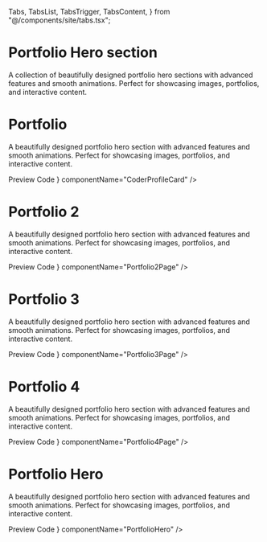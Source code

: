   Tabs,
  TabsList,
  TabsTrigger,
  TabsContent,
} from "@/components/site/tabs.tsx";


<AI dir="left"/>

<HideTOC />

# Portfolio Hero section
A collection of beautifully designed portfolio hero sections with advanced features and smooth animations. Perfect for showcasing images, portfolios, and interactive content.

# Portfolio 
A beautifully designed portfolio hero section with advanced features and smooth animations. Perfect for showcasing images, portfolios, and interactive content.

<Tabs defaultValue="preview" className="mt-6">
  <TabsList>
    <TabsTrigger value="preview">Preview</TabsTrigger>
    <TabsTrigger value="code">Code</TabsTrigger>
  </TabsList>

  <TabsContent value="preview">
    <ComponentRenderer component={<Portfolio />} componentName="CoderProfileCard" />
  </TabsContent>

  <TabsContent value="code">
    <CodeBlock filePath="src/app/docs/portfolio/portfolio.tsx" />
  </TabsContent>
</Tabs>


# Portfolio 2
A beautifully designed portfolio hero section with advanced features and smooth animations. Perfect for showcasing images, portfolios, and interactive content.

<Tabs defaultValue="preview" className="mt-6">
  <TabsList>
    <TabsTrigger value="preview">Preview</TabsTrigger>
    <TabsTrigger value="code">Code</TabsTrigger>
  </TabsList>

  <TabsContent value="preview">
    <ComponentRenderer component={<Portfolio2Page />} componentName="Portfolio2Page" />
  </TabsContent>

  <TabsContent value="code">
    <CodeBlock filePath="src/app/docs/portfolio/portfolio2.tsx" />
  </TabsContent>
</Tabs>

# Portfolio 3
A beautifully designed portfolio hero section with advanced features and smooth animations. Perfect for showcasing images, portfolios, and interactive content.

<Tabs defaultValue="preview" className="mt-6">
  <TabsList>
    <TabsTrigger value="preview">Preview</TabsTrigger>
    <TabsTrigger value="code">Code</TabsTrigger>
  </TabsList>

  <TabsContent value="preview">
    <ComponentRenderer component={<Portfolio3Page />} componentName="Portfolio3Page" />
  </TabsContent>

  <TabsContent value="code">
    <CodeBlock filePath="src/app/docs/portfolio/portfolio3.tsx" />
  </TabsContent>
</Tabs>

# Portfolio 4
A beautifully designed portfolio hero section with advanced features and smooth animations. Perfect for showcasing images, portfolios, and interactive content.

<Tabs defaultValue="preview" className="mt-6">
  <TabsList>
    <TabsTrigger value="preview">Preview</TabsTrigger>
    <TabsTrigger value="code">Code</TabsTrigger>
  </TabsList>

  <TabsContent value="preview">
    <ComponentRenderer component={<Portfolio4Page />} componentName="Portfolio4Page" />
  </TabsContent>

  <TabsContent value="code">
    <CodeBlock filePath="src/app/docs/portfolio/portfolio4.tsx" />
  </TabsContent>
</Tabs>

# Portfolio Hero
A beautifully designed portfolio hero section with advanced features and smooth animations. Perfect for showcasing images, portfolios, and interactive content.

<Tabs defaultValue="preview" className="mt-6">
  <TabsList>
    <TabsTrigger value="preview">Preview</TabsTrigger>
    <TabsTrigger value="code">Code</TabsTrigger>
  </TabsList>

  <TabsContent value="preview">
    <ComponentRenderer component={<PortfolioHero />} componentName="PortfolioHero" />
  </TabsContent>

  <TabsContent value="code">
    <CodeBlock filePath="src/app/docs/portfolio/portfolio4.tsx" />
  </TabsContent>
</Tabs>
